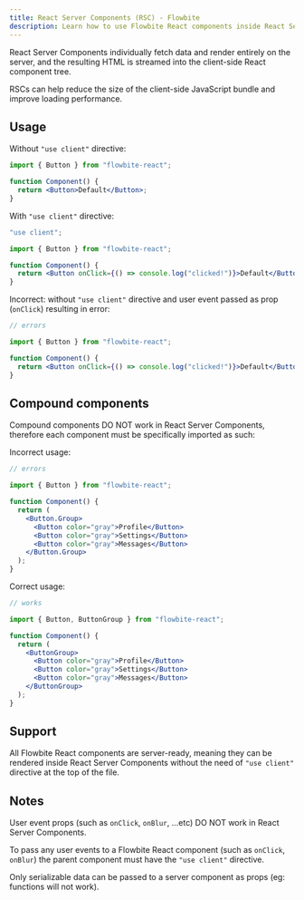 ```yaml
---
title: React Server Components (RSC) - Flowbite
description: Learn how to use Flowbite React components inside React Server Components
---
```


React Server Components individually fetch data and render entirely on the server, and the resulting HTML is streamed into the client-side React component tree.

RSCs can help reduce the size of the client-side JavaScript bundle and improve loading performance.

## Usage

Without `"use client"` directive:

```jsx
import { Button } from "flowbite-react";

function Component() {
  return <Button>Default</Button>;
}
```

With `"use client"` directive:

```jsx
"use client";

import { Button } from "flowbite-react";

function Component() {
  return <Button onClick={() => console.log("clicked!")}>Default</Button>;
}
```

Incorrect: without `"use client"` directive and user event passed as prop (`onClick`) resulting in error:

```jsx
// errors

import { Button } from "flowbite-react";

function Component() {
  return <Button onClick={() => console.log("clicked!")}>Default</Button>;
}
```

## Compound components

Compound components DO NOT work in React Server Components, therefore each component must be specifically imported as such:

Incorrect usage:

```jsx
// errors

import { Button } from "flowbite-react";

function Component() {
  return (
    <Button.Group>
      <Button color="gray">Profile</Button>
      <Button color="gray">Settings</Button>
      <Button color="gray">Messages</Button>
    </Button.Group>
  );
}
```

Correct usage:

```jsx
// works

import { Button, ButtonGroup } from "flowbite-react";

function Component() {
  return (
    <ButtonGroup>
      <Button color="gray">Profile</Button>
      <Button color="gray">Settings</Button>
      <Button color="gray">Messages</Button>
    </ButtonGroup>
  );
}
```

## Support

All Flowbite React components are server-ready, meaning they can be rendered inside React Server Components without the need of `"use client"` directive at the top of the file.

## Notes

User event props (such as `onClick`, `onBlur`, ...etc) DO NOT work in React Server Components.

To pass any user events to a Flowbite React component (such as `onClick`, `onBlur`) the parent component must have the `"use client"` directive.

Only serializable data can be passed to a server component as props (eg: functions will not work).
